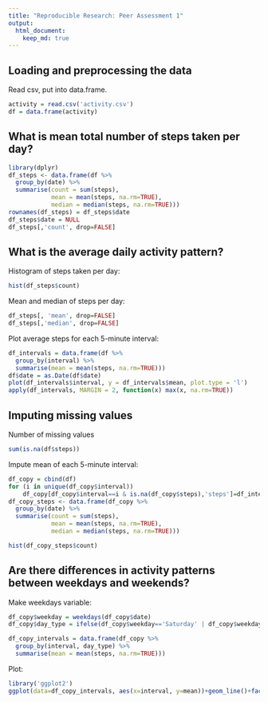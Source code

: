 ```yaml
---
title: "Reproducible Research: Peer Assessment 1"
output: 
  html_document:
    keep_md: true
---
```



## Loading and preprocessing the data

Read csv, put into data.frame.
```r
activity = read.csv('activity.csv')
df = data.frame(activity)
```

## What is mean total number of steps taken per day?

```r
library(dplyr)
df_steps <- data.frame(df %>% 
  group_by(date) %>% 
  summarise(count = sum(steps),
            mean = mean(steps, na.rm=TRUE),
            median = median(steps, na.rm=TRUE)))
rownames(df_steps) = df_steps$date
df_steps$date = NULL
df_steps[,'count', drop=FALSE]
```

## What is the average daily activity pattern?

Histogram of steps taken per day:
```r
hist(df_steps$count)
```
Mean and median of steps per day:
```r
df_steps[, 'mean', drop=FALSE]
df_steps[,'median', drop=FALSE]
```
Plot average steps for each 5-minute interval:
```r
df_intervals = data.frame(df %>% 
  group_by(interval) %>% 
  summarise(mean = mean(steps, na.rm=TRUE)))
df$date = as.Date(df$date)
plot(df_intervals$interval, y = df_intervals$mean, plot.type = 'l')
apply(df_intervals, MARGIN = 2, function(x) max(x, na.rm=TRUE))
```

## Imputing missing values
Number of missing values
```r
sum(is.na(df$steps))
```
Impute mean of each 5-minute interval:
```r
df_copy = cbind(df)
for (i in unique(df_copy$interval))
    df_copy[df_copy$interval==i & is.na(df_copy$steps),'steps']=df_intervals[df_intervals$interval==i,'mean']
df_copy_steps <- data.frame(df_copy %>% 
  group_by(date) %>% 
  summarise(count = sum(steps),
            mean = mean(steps, na.rm=TRUE),
            median = median(steps, na.rm=TRUE)))
```
```r
hist(df_copy_steps$count)
```

## Are there differences in activity patterns between weekdays and weekends?

Make weekdays variable:

```r
df_copy$weekday = weekdays(df_copy$date)
df_copy$day_type = ifelse(df_copy$weekday=='Saturday' | df_copy$weekday=='Sunday', 'Weekend', 'Weekday')

df_copy_intervals = data.frame(df_copy %>% 
  group_by(interval, day_type) %>% 
  summarise(mean = mean(steps, na.rm=TRUE)))
```
Plot:
```r
library('ggplot2')
ggplot(data=df_copy_intervals, aes(x=interval, y=mean))+geom_line()+facet_wrap(~day_type, nrow=2)
```
